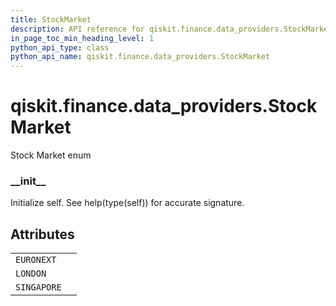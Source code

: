 ```yaml
---
title: StockMarket
description: API reference for qiskit.finance.data_providers.StockMarket
in_page_toc_min_heading_level: 1
python_api_type: class
python_api_name: qiskit.finance.data_providers.StockMarket
---
```


<span id="qiskit-finance-data-providers-stockmarket" />

# qiskit.finance.data\_providers.StockMarket

<Class id="qiskit.finance.data_providers.StockMarket" isDedicatedPage={true} github="https://github.com/qiskit-community/qiskit-aqua/tree/stable/0.8/qiskit/finance/data_providers/_base_data_provider.py" signature="StockMarket(value)">
  Stock Market enum

  ### \_\_init\_\_

  <Function id="qiskit.finance.data_providers.StockMarket.__init__" name="__init__" signature="__init__()">
    Initialize self. See help(type(self)) for accurate signature.
  </Function>

  ## Attributes

  |             |   |
  | ----------- | - |
  | `EURONEXT`  |   |
  | `LONDON`    |   |
  | `SINGAPORE` |   |
</Class>

